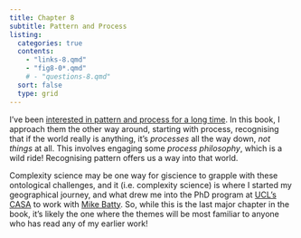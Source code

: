 ```yaml
---
title: Chapter 8
subtitle: Pattern and Process
listing:
  categories: true
  contents:
    - "links-8.qmd"
    - "fig8-0*.qmd"
    # - "questions-8.qmd"
  sort: false
  type: grid
---
```


I've been [interested in pattern and process for a long time](https://patternandprocess.org). In this book, I approach them the other way around, starting with process, recognising that if the world really is anything, it's _processes_ all the way down, _not things_ at all. This involves engaging some _process philosophy_, which is a wild ride! Recognising pattern offers us a way into that world. 

Complexity science may be one way for giscience to grapple with these ontological challenges, and it (i.e. complexity science) is where I started my geographical journey, and what drew me into the PhD program at [UCL's CASA](https://www.ucl.ac.uk/bartlett/casa/bartlett-centre-advanced-spatial-analysis) to work with [Mike Batty](http://www.complexcity.info/). So, while this is the last major chapter in the book, it's likely the one where the themes will be most familiar to anyone who has read any of my earlier work!
